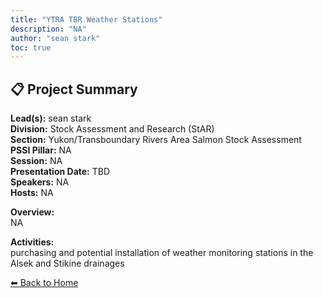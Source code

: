 ```yaml
---
title: "YTRA TBR Weather Stations"
description: "NA"
author: "sean stark"
toc: true
---
```


## 📋 Project Summary

**Lead(s):** sean stark  
**Division:** Stock Assessment and Research (StAR)  
**Section:** Yukon/Transboundary Rivers Area Salmon Stock Assessment  
**PSSI Pillar:** NA  
**Session:** NA  
**Presentation Date:** TBD  
**Speakers:** NA  
**Hosts:** NA  

**Overview:**  
NA   

**Activities:**  
purchasing and potential installation of weather monitoring stations in the Alsek and Stikine drainages

[⬅ Back to Home](../index.qmd)
